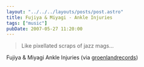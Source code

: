 ```yaml
---
layout: "../../../layouts/posts/post.astro"
title: Fujiya & Miyagi - Ankle Injuries
tags: ["music"]
pubDate: 2007-05-27 11:20:00
---
```



<YouTube id="https://www.youtube.com/watch?v=N5XVeENmLMk" />

> Like pixellated scraps of jazz mags…

Fujiya & Miyagi Ankle Injuries (via
[groenlandrecords](http://youtube.com/user/groenlandrecords))
